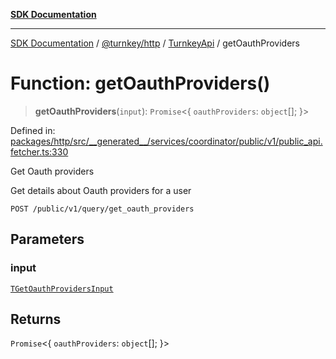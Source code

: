 [**SDK Documentation**](../../../../../README.mdx)

***

[SDK Documentation](../../../../../packages.mdx) / [@turnkey/http](../../../README.mdx) / [TurnkeyApi](../README.mdx) / getOauthProviders

# Function: getOauthProviders()

> **getOauthProviders**(`input`): `Promise`\<\{ `oauthProviders`: `object`[]; \}\>

Defined in: [packages/http/src/\_\_generated\_\_/services/coordinator/public/v1/public\_api.fetcher.ts:330](https://github.com/tkhq/sdk/blob/e1b1a69bdd608320aaf03cc2dbbf68dc0c52b28d/packages/http/src/__generated__/services/coordinator/public/v1/public_api.fetcher.ts#L330)

Get Oauth providers

Get details about Oauth providers for a user

`POST /public/v1/query/get_oauth_providers`

## Parameters

### input

[`TGetOauthProvidersInput`](../type-aliases/TGetOauthProvidersInput.mdx)

## Returns

`Promise`\<\{ `oauthProviders`: `object`[]; \}\>

